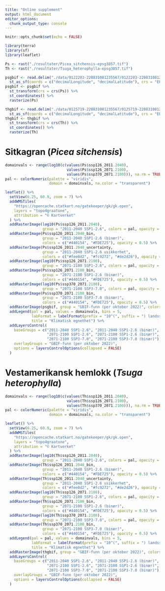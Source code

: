 ```yaml
---
title: "Online supplement"
output: html_document
editor_options: 
  chunk_output_type: console
---
```


```r
knitr::opts_chunk$set(echo = FALSE)

library(terra)
library(sf)
library(leaflet)
```

```r
Ps <- rast("./resultater/Picea_sitchensis-epsg3857.tif")
Th <- rast("./resultater/Tsuga_heterophylla-epsg3857.tif")
```

```r
psgbif <- read.delim("./data/0122203-220831081235567/0122203-220831081235567.csv") %>% 
  st_as_sf(coords = c("decimalLongitude", "decimalLatitude"), crs = "EPSG:4326")
psgbif <- psgbif %>% 
  st_transform(crs = crs(Ps)) %>% 
  st_coordinates() %>% 
  rasterize(Ps)

thgbif <- read.delim("./data/0125719-220831081235567/0125719-220831081235567.csv") %>% 
  st_as_sf(coords = c("decimalLongitude", "decimalLatitude"), crs = "EPSG:4326")
thgbif <- thgbif %>% 
  st_transform(crs = crs(Th)) %>% 
  st_coordinates() %>% 
  rasterize(Th)
```

# Sitkagran (*Picea sitchensis*)

```r
domainvals <- range(log10(c(values(Ps$ssp126_2011.2040), 
                            values(Ps$ssp126_2071.2100),
                            values(Ps$ssp370_2071.2100))), na.rm = TRUE)
pal <- colorNumeric(palette = "viridis", 
                    domain = domainvals, na.color = "transparent")

leaflet() %>%
  setView(6.25, 60.9, zoom = 7) %>% 
  addWMSTiles(
    "https://opencache.statkart.no/gatekeeper/gk/gk.open",
    layers = "topo4graatone",
    attribution = "© Kartverket"
  ) %>% 
  addRasterImage(log10(Ps$ssp126_2011.2040), 
                 group = "2011-2040 SSP1-2.6", colors = pal, opacity = 0.5) %>%
  addRasterImage(Ps$ssp126_2011.2040_bin, 
                 group = "2011-2040 SSP1-2.6 (binær)", 
                 colors = c("#440154", "#FDE725"), opacity = 0.5) %>%
  addRasterImage(Ps$ssp126_2011.2040_uncertainty, 
                 group = "2011-2040 SSP1-2.6 usikkerhet", 
                 colors = c("#fee0d2", "#fc9272", "#de2d26"), opacity = 0.5) %>%
  addRasterImage(log10(Ps$ssp126_2071.2100), 
                 group = "2071-2100 SSP1-2.6", colors = pal, opacity = 0.5) %>%
  addRasterImage(Ps$ssp126_2071.2100_bin, 
                 group = "2071-2100 SSP1-2.6 (binær)", 
                 colors = c("#440154", "#FDE725"), opacity = 0.5) %>%
  addRasterImage(log10(Ps$ssp370_2071.2100), 
                 group = "2071-2100 SSP3-7.0", colors = pal, opacity = 0.5) %>%
  addRasterImage(Ps$ssp370_2071.2100_bin, 
                 group = "2071-2100 SSP3-7.0 (binær)", 
                 colors = c("#440154", "#FDE725"), opacity = 0.5) %>%
  addRasterImage(psgbif, group = "GBIF-funn (per oktober 2022)", colors = "black") %>% 
  addLegend(pal = pal, values = domainvals, bins = 5, 
            labFormat = labelFormat(prefix = "10^(", suffix = ") landssnittet 2011-2040"), 
            title = "Klimatisk egnethet") %>% 
  addLayersControl(
    baseGroups = c("2011-2040 SSP1-2.6", "2011-2040 SSP1-2.6 (binær)", "2011-2040 SSP1-2.6 usikkerhet",
                   "2071-2100 SSP1-2.6", "2071-2100 SSP1-2.6 (binær)",
                   "2071-2100 SSP3-7.0", "2071-2100 SSP3-7.0 (binær)"),
    overlayGroups = "GBIF-funn (per oktober 2022)",
    options = layersControlOptions(collapsed = FALSE)
  )
```

# Vestamerikansk hemlokk (*Tsuga heterophylla*)

```r
domainvals <- range(log10(c(values(Th$ssp126_2011.2040), 
                            values(Th$ssp126_2071.2100),
                            values(Th$ssp370_2071.2100))), na.rm = TRUE)
pal <- colorNumeric(palette = "viridis", 
                    domain = domainvals, na.color = "transparent")

leaflet() %>%
  setView(6.25, 60.9, zoom = 7) %>% 
  addWMSTiles(
    "https://opencache.statkart.no/gatekeeper/gk/gk.open",
    layers = "topo4graatone",
    attribution = "© Kartverket"
  ) %>% 
  addRasterImage(log10(Th$ssp126_2011.2040), 
                 group = "2011-2040 SSP1-2.6", colors = pal, opacity = 0.5) %>%
  addRasterImage(Th$ssp126_2011.2040_bin, 
                 group = "2011-2040 SSP1-2.6 (binær)", 
                 colors = c("#440154", "#FDE725"), opacity = 0.5) %>%
  addRasterImage(Th$ssp126_2011.2040_uncertainty, 
                 group = "2011-2040 SSP1-2.6 usikkerhet", 
                 colors = c("#fee0d2", "#fc9272", "#de2d26"), opacity = 0.5) %>%
  addRasterImage(log10(Th$ssp126_2071.2100), 
                 group = "2071-2100 SSP1-2.6", colors = pal, opacity = 0.5) %>%
  addRasterImage(Th$ssp126_2071.2100_bin, 
                 group = "2071-2100 SSP1-2.6 (binær)", 
                 colors = c("#440154", "#FDE725"), opacity = 0.5) %>%
  addRasterImage(log10(Th$ssp370_2071.2100), 
                 group = "2071-2100 SSP3-7.0", colors = pal, opacity = 0.5) %>%
  addRasterImage(Th$ssp370_2071.2100_bin, 
                 group = "2071-2100 SSP3-7.0 (binær)", 
                 colors = c("#440154", "#FDE725"), opacity = 0.5) %>%
  addLegend(pal = pal, values = domainvals, bins = 5, 
            labFormat = labelFormat(prefix = "10^(", suffix = ") landssnittet 2011-2040"), 
            title = "Klimatisk egnethet") %>% 
  addRasterImage(thgbif, group = "GBIF-funn (per oktober 2022)", colors = "black") %>% 
  addLayersControl(
    baseGroups = c("2011-2040 SSP1-2.6", "2011-2040 SSP1-2.6 (binær)", "2011-2040 SSP1-2.6 usikkerhet",
                   "2071-2100 SSP1-2.6", "2071-2100 SSP1-2.6 (binær)",
                   "2071-2100 SSP3-7.0", "2071-2100 SSP3-7.0 (binær)"),
    overlayGroups = "GBIF-funn (per oktober 2022)",
    options = layersControlOptions(collapsed = FALSE)
  )
```
